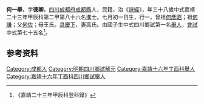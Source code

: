 {{Otheruses|other=名为何一举的其他人物|何思登}}
{{明清人物信息框
| 姓名 = 何一舉
| 原名 =
| 圖片名稱= 
| 圖片大小 =
| 圖片說明 = 
| 最高職務 =
| 國家 = 大明 
| 爵位 =
| 籍貫 = [[四川|四川]][[成都府|成都府]][[成都縣|成都縣]]
| 族裔 = 
| 字號 = 
| 諡號 =
| 出生日期 = 七月初一日
| 出生地點 =
| 逝世日期 = 卒年不詳 
| 逝世地點 =
| 墓葬 =
| 配偶 = 高氏
| 親屬 = 曾祖[[何彥昭|何彥昭]]，祖[[何謙|何謙]]，父[[何佐|何佐]]，母王氏
| 出身 =
* 嘉靖二十三年甲辰科進士出身
| 經歷 =
| 著作 = 
}}
'''何一舉'''{{BD|1507年||？年||}}，字'''德卿'''，[[四川|四川]][[成都府|成都府]][[成都縣|成都縣]]人，民籍，治《[[詩經|詩經]]》，年三十八歲中式嘉靖二十三年甲辰科第二甲第八十六名進士。七月初一日生，行一，曾祖[[何彥昭|何彥昭]]；祖[[何謙|何謙]]；父[[何佐|何佐]]；母王氏。[[具慶下|具慶下]]，妻高氏。由國子生中式四川鄉試第一名[[舉人|舉人]]，[[會試|會試]]中式第七十五名<ref>《嘉靖二十三年甲辰科登科錄》</ref>。

== 参考资料 ==
{{reflist}}

{{嘉靖二十三年甲辰科殿试金榜}}

{{Authority control}}
{{DEFAULTSORT:}}
[[Category:成都人|Category:成都人]]
[[Category:明朝四川鄉試解元|Category:明朝四川鄉試解元]]
[[Category:嘉靖十六年丁酉科舉人|Category:嘉靖十六年丁酉科舉人]]
[[Category:嘉靖十六年丁酉科四川鄉試舉人|Category:嘉靖十六年丁酉科四川鄉試舉人]]


{{明朝人物小作品}}